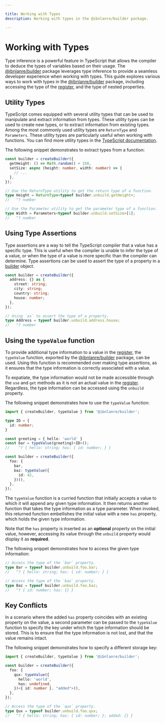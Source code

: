 ```yaml
---

title: Working with Types
description: Working with types in the @ibnlanre/builder package.

---
```



# Working with Types

Type inference is a powerful feature in TypeScript that allows the compiler to deduce the types of variables based on their usage. The [@ibnlanre/builder][1] package leverages type inference to provide a seamless developer experience when working with types. This guide explores various ways to work with types in the [@ibnlanre/builder][1] package, including accessing the type of the [register][4], and the type of nested properties.

## Utility Types

TypeScript comes equipped with several utility types that can be used to manipulate and extract information from types. These utility types can be used to create new types, or to extract information from existing types. Among the most commonly used utility types are `ReturnType` and `Parameters`. These utility types are particularly useful when working with functions. You can find more utility types in the [TypeScript documentation][utility-types].

The following snippet demonstrates to extract types from a function:

```typescript copy
const builder = createBuilder({
  getHeight: () => Math.random() + 150,
  setSize: async (height: number, width: number) => {
    // ...
  },
});

// Use the ReturnType utility to get the return type of a function.
type Height = ReturnType<typeof builder.unbuild.getHeight>;
//   ^? number

// Use the Parameter utility to get the parameter type of a function.
type Width = Parameters<typeof builder.unbuild.setSize>[1];
//   ^? number
```

## Using Type Assertions

Type assertions are a way to tell the TypeScript compiler that a value has a specific type. This is useful when the compiler is unable to infer the type of a value, or when the type of a value is more specific than the compiler can determine. Type assertions can be used to assert the type of a property in a [builder][3] object.

```typescript copy
const builder = createBuilder({
  address: {} as {
    street: string;
    city: string;
    country: string;
    house: number;
  },
});

// Using `as` to assert the type of a property.
type Address = typeof builder.unbuild.address.house;
//   ^? number
```

## Using the `typeValue` function

To provide additional type information to a value in the [register][4], the `typeValue` function, exported by the [@ibnlanre/builder][1] package, can be used. Using this function is recommended over making type assertions, as it ensures that the type information is correctly associated with a value. 

To expatiate, the type information would not be made accessible through the `use` and `get` methods as it is not an actual value in the [register][4]. Regardless, the type information can be accessed using the `unbuild` property.

The following snippet demonstrates how to use the `typeValue` function:

```typescript copy
import { createBuilder, typeValue } from '@ibnlanre/builder';

type ID = {
  id: number;
}

const greeting = { hello: 'world' }
const bar = typeValue(greeting)<ID>();
//    ^? { hello: string; has: { id: number; } }

const builder = createBuilder({
  foo: {
    bar,
    baz: typeValue({
      id: 42,
    })(),
  },
});
```

The `typeValue` function is a curried function that initially accepts a value to which it will append any given type information. It then returns another function that takes the type information as a type parameter. When invoked, this returned function embellishes the initial value with a new `has` property, which holds the given type information.

<Callout type="info">Note that the `has` property is inserted as an **optional** property on the initial value, however, accessing its value through the `unbuild` property would display it as **required**.</Callout>

The following snippet demonstrates how to access the given type information:

```typescript copy
// Access the type of the `bar` property.
type Bar = typeof builder.unbuild.foo.bar;
//   ^? { hello: string; has: { id: number; } }

// Access the type of the `baz` property.
type Baz = typeof builder.unbuild.foo.baz;
//   ^? { id: number; has: {} }
```

## Key Conflicts

In a scenario where the added `has` property coincides with an existing property on the value, a second parameter can be passed to the `typeValue` function to specify the key under which the type information should be stored. This is to ensure that the type information is not lost, and that the value remains intact.

The following snippet demonstrates how to specify a different storage key:

```typescript copy
import { createBuilder, typeValue } from '@ibnlanre/builder';

const builder = createBuilder({
  foo: {
    qux: typeValue({
      hello: 'world',
      has: undefined,
    })<{ id: number }, "added">(),
  },
});

// Access the type of the `qux` property.
type Qux = typeof builder.unbuild.foo.qux;
//   ^? { hello: string; has: { id: number; }; added: {} }
```

[1]: /getting-started
[2]: /core-concepts/create-builder
[3]: /core-concepts/builder-object
[4]: /core-concepts/registers

[utility-types]: https://www.typescriptlang.org/docs/handbook/utility-types.html
[return-type]: https://www.typescriptlang.org/docs/handbook/utility-types.html#returntypetype
[parameters]: https://www.typescriptlang.org/docs/handbook/utility-types.html#parameterstype
